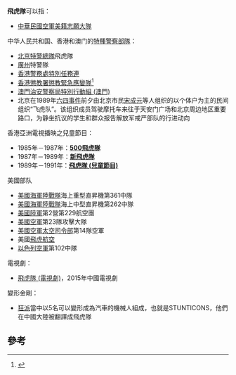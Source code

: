 '''飛虎隊'''可以指：
* [[中華民國空軍美籍志願大隊|中華民國空軍美籍志願大隊]]
; 中华人民共和国、香港和澳门的[[特種警察部隊|特種警察部隊]]：
* [[北京特警總隊|北京特警總隊]]飛虎隊
* [[廣州|廣州]]特警隊
* [[香港警務處|香港警務處]][[特別任務連|特別任務連]]
* [[香港|香港]][[懲教署|懲教署]][[懲教緊急應變隊|懲教緊急應變隊]]<ref>{{Cite web |url=http://orientaldaily.on.cc/cnt/news/20100407/00176_037.html |title=懲教飛虎特種裝備鎮暴 |access-date=2010-11-03 |archive-date=2016-03-05 |archive-url=https://web.archive.org/web/20160305074146/http://orientaldaily.on.cc/cnt/news/20100407/00176_037.html |dead-url=no }}</ref>
* [[澳門治安警察局|澳門治安警察局]][[特別行動組_(澳門)|特別行動組 (澳門)]]
* 北京在1989年[[六四事件|六四事件]]前夕由北京市民[[宋成元|宋成元]]等人组织的以个体户为主的民间组织“飞虎队”。该组织成员驾驶摩托车来往于天安门广场和北京周边地区重要路口，为静坐抗议的学生和群众报告解放军戒严部队的行进动向
; 香港亞洲電視播映之兒童節目：
* 1985年－1987年：'''[[500飛虎隊|500飛虎隊]]'''
* 1987年－1989年：'''[[新飛虎隊|新飛虎隊]]'''
* 1989年－1991年：'''[[飛虎隊_(兒童節目)|飛虎隊 (兒童節目)]]'''
; 美國部队
* [[美國海軍陸戰隊|美國海軍陸戰隊]]海上重型直昇機第361中隊
* [[美國海軍陸戰隊|美國海軍陸戰隊]]海上中型直昇機第262中隊
* [[美國陸軍|美國陸軍]]第2營第229航空團
* [[美國空軍|美國空軍]]第23隊攻擊大隊
* [[美國空軍太空司令部|美國空軍太空司令部]]第14隊空軍
* 美國[[飛虎航空|飛虎航空]]
* [[以色列空軍|以色列空軍]]第102中隊
; 電視劇：
* [[飛虎隊_(電視劇)|飛虎隊 (電視劇)]]，2015年中國電視劇
;變形金剛：
*[[狂派|狂派]]當中以5名可以變形成為汽車的機械人組成，也就是STUNTICONS，他們在中國大陸被翻譯成飛虎隊

== 參考 ==
<references />

{{Disambiguation|Cat=三字消歧义}}